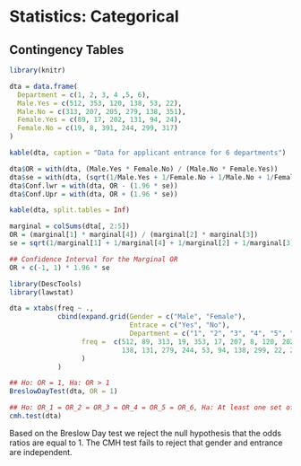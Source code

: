 # Statistics: Categorical {-}

## Contingency Tables {-}

```r
library(knitr)

dta = data.frame(
  Department = c(1, 2, 3, 4 ,5, 6),
  Male.Yes = c(512, 353, 120, 138, 53, 22),
  Male.No = c(313, 207, 205, 279, 138, 351),
  Female.Yes = c(89, 17, 202, 131, 94, 24),
  Female.No = c(19, 8, 391, 244, 299, 317)
)

kable(dta, caption = "Data for applicant entrance for 6 departments")

```

```r
dta$OR = with(dta, (Male.Yes * Female.No) / (Male.No * Female.Yes))
dta$se = with(dta, (sqrt(1/Male.Yes + 1/Female.No + 1/Male.No + 1/Female.Yes)))
dta$Conf.lwr = with(dta, OR - (1.96 * se))
dta$Conf.Upr = with(dta, OR + (1.96 * se))

kable(dta, split.tables = Inf)

```

```r

marginal = colSums(dta[, 2:5])
OR = (marginal[1] * marginal[4]) / (marginal[2] * marginal[3])
se = sqrt(1/marginal[1] + 1/marginal[4] + 1/marginal[2] + 1/marginal[3])

## Confidence Interval for the Marginal OR
OR + c(-1, 1) * 1.96 * se

```

```r
library(DescTools)
library(lawstat)

dta = xtabs(freq ~ .,
            cbind(expand.grid(Gender = c("Male", "Female"),
                              Entrace = c("Yes", "No"),
                              Department = c("1", "2", "3", "4", "5", "6")),
                  freq =  c(512, 89, 313, 19, 353, 17, 207, 8, 120, 202, 205, 391,
                            138, 131, 279, 244, 53, 94, 138, 299, 22, 24, 351, 317)
                  )
            )

## Ho: OR = 1, Ha: OR > 1
BreslowDayTest(dta, OR = 1)

## Ho: OR_1 = OR_2 = OR_3 = OR_4 = OR_5 = OR_6, Ha: At least one set of OR are not equal
cmh.test(dta)

```

Based on the Breslow Day test we reject the null hypothesis that the odds ratios are equal to 1. The CMH test fails to reject that gender and entrance are independent.
